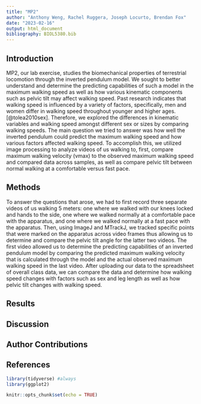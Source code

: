 ```yaml
---
title: "MP2"
author: "Anthony Weng, Rachel Ruggera, Joseph Locurto, Brendan Fox"
date: "2023-02-16"
output: html_document
bibliography: BIOL5380.bib
---
```

## Introduction 

MP2, our lab exercise, studies the biomechanical properties of terrestrial locomotion through the inverted pendulum model. We sought to better understand and determine the predicting capabilities of such a model in the maximum walking speed as well as how various kinematic components such as pelvic tilt may affect walking speed. Past research indicates that walking speed is influenced by a variety of factors, specifically, men and women differ in walking speed throughout younger and higher ages. [@tolea2010sex]. Therefore, we explored the differences in kinematic variables and walking speed amongst different sex or sizes by comparing walking speeds. The main question we tried to answer was how well the inverted pendulum could predict the maximum walking speed and how various factors affected walking speed. To accomplish this, we utilized image processing to analyze videos of us walking to, first, compare maximum walking velocity (vmax) to the observed maximum walking speed and compared data across samples, as well as compare pelvic tilt between normal walking at a comfortable versus fast pace. 

## Methods

To answer the questions that arose, we had to first record three separate videos of us walking 5 meters: one where we walked with our knees locked and hands to the side, one where we walked normally at a comfortable pace with the apparatus, and one where we walked normally at a fast pace with the apparatus. Then, using ImageJ and MTrackJ, we tracked specific points that were marked on the apparatus across video frames thus allowing us to determine and compare the pelvic tilt angle for the latter two videos. The first video allowed us to determine the predicting capabilities of an inverted pendulum model by comparing the predicted maximum walking velocity that is calculated through the model and the actual observed maximum walking speed in the last video. After uploading our data to the spreadsheet of overall class data, we can compare the data and determine how walking speed changes with factors such as sex and leg length as well as how pelvic tilt changes with walking speed. 

## Results

## Discussion

## Author Contributions

## References


```r
library(tidyverse) #always
library(ggplot2)
``` 

```r
knitr::opts_chunk$set(echo = TRUE)
```
